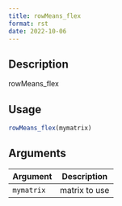 ```yaml
--- 
title: rowMeans_flex 
format: rst 
date: 2022-10-06 
--- 
```


## Description

rowMeans_flex


## Usage

```r
rowMeans_flex(mymatrix)
```


## Arguments

Argument      |Description
------------- |----------------
`mymatrix`     |     matrix to use



